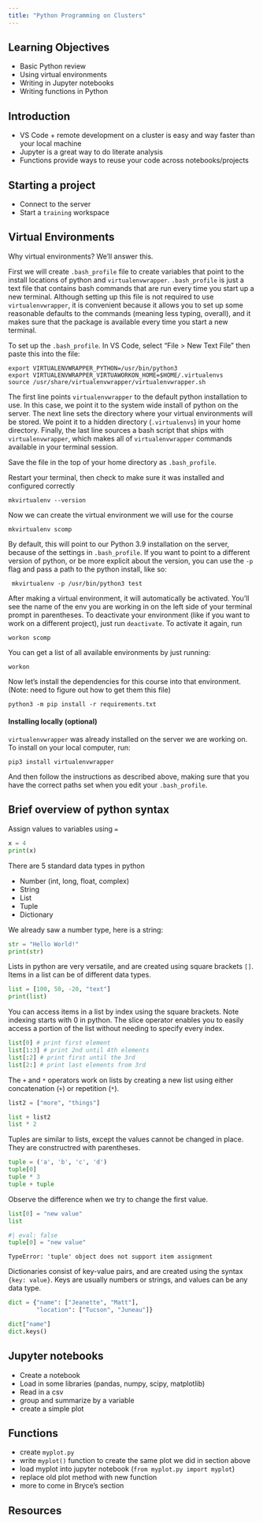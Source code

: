 ```yaml
---
title: "Python Programming on Clusters"
---
```


## Learning Objectives

- Basic Python review
- Using virtual environments
- Writing in Jupyter notebooks
- Writing functions in Python

## Introduction

* VS Code + remote development on a cluster is easy and way faster than your local machine
* Jupyter is a great way to do literate analysis
* Functions provide ways to reuse your code across notebooks/projects

## Starting a project

* Connect to the server
* Start a `training` workspace

## Virtual Environments

Why virtual environments? We'll answer this.

First we will create `.bash_profile` file to create variables that point to the install locations
of python and `virtualenvwrapper`. `.bash_profile` is just a text file that contains bash commands
that are run every time you start up a new terminal. Although setting up this file is not required
to use `virtualenvwrapper`, it is convenient because it allows you to set up some reasonable defaults
to the commands (meaning less typing, overall), and it makes sure that the package is available every
time you start a new terminal.

To set up the `.bash_profile`. In VS Code, select "File > New Text File" then paste this into the file:

```
export VIRTUALENVWRAPPER_PYTHON=/usr/bin/python3
export VIRTUALENVWRAPPER_VIRTUAWORKON_HOME=$HOME/.virtualenvs
source /usr/share/virtualenvwrapper/virtualenvwrapper.sh
```

The first line points `virtualenvwrapper` to the default python installation to use. In this case, we
point it to the system wide install of python on the server. The next line sets the directory where
your virtual environments will be stored. We point it to a hidden directory (`.virtualenvs`) in your home directory.
Finally, the last line sources a bash script that ships with `virtualenvwrapper`, which makes all of `virtualenvwrapper`
commands available in your terminal session.

Save the file in the top of your home directory as `.bash_profile`.

Restart your terminal, then check to make sure it was installed and configured correctly

```
mkvirtualenv --version
```

Now we can create the virtual environment we will use for the course

```
mkvirtualenv scomp
```

By default, this will point to our Python 3.9 installation on the server, because of the settings in
`.bash_profile`. If you want to point to a different version of python, or be more explicit about the
version, you can use the `-p` flag and pass a path to the python install, like so:

```
 mkvirtualenv -p /usr/bin/python3 test
```

After making a virtual environment, it will automatically be activated. You'll see the name of the env
you are working in on the left side of your terminal prompt in parentheses. To deactivate your environment
(like if you want to work on a different project), just run `deactivate`. To activate it again, run

```
workon scomp
```

You can get a list of all available environments by just running:

```
workon
```

Now let's install the dependencies for this course into that environment. (Note: need to figure out how to get them this file)

```
python3 -m pip install -r requirements.txt
```

#### Installing locally (optional)

`virtualenvwrapper` was already installed on the server we are working on. To install on your local computer,
run:

```
pip3 install virtualenvwrapper
```

And then follow the instructions as described above, making sure that you have the correct paths set
when you edit your `.bash_profile`.

## Brief overview of python syntax

Assign values to variables using `=`

```python
x = 4
print(x)
```

There are 5 standard data types in python

- Number (int, long, float, complex)
- String
- List
- Tuple
- Dictionary

We already saw a number type, here is a string:

```python
str = "Hello World!"
print(str)
```

Lists in python are very versatile, and are created using square brackets `[]`. Items in a list can be of different data types.

```python
list = [100, 50, -20, "text"]
print(list)
```

You can access items in a list by index using the square brackets. Note indexing starts with 0 in python. The slice operator enables you to easily access a portion of the list without needing to specify every index.

```python
list[0] # print first element
list[1:3] # print 2nd until 4th elements
list[:2] # print first until the 3rd
list[2:] # print last elements from 3rd
```

The `+` and `*` operators work on lists by creating a new list using either concatenation (`+`) or repetition (`*`).

```python
list2 = ["more", "things"]

list + list2
list * 2
```

Tuples are similar to lists, except the values cannot be changed in place. They are constructred with parentheses.

```python
tuple = ('a', 'b', 'c', 'd')
tuple[0]
tuple * 3
tuple + tuple
```

Observe the difference when we try to change the first value.

```python
list[0] = "new value"
list
```

```python
#| eval: false
tuple[0] = "new value"
```

```
TypeError: 'tuple' object does not support item assignment
```

Dictionaries consist of key-value pairs, and are created using the syntax `{key: value}`. Keys are usually numbers or strings, and values can be any data type.

```python
dict = {"name": ["Jeanette", "Matt"],
        "location": ["Tucson", "Juneau"]}

dict["name"]
dict.keys()
```

## Jupyter notebooks

* Create a notebook
* Load in some libraries (pandas, numpy, scipy, matplotlib)
* Read in a csv
* group and summarize by a variable
* create a simple plot

## Functions

* create `myplot.py`
* write `myplot()` function to create the same plot we did in section above
* load myplot into jupyter notebook (`from myplot.py import myplot`)
* replace old plot method with new function
* more to come in Bryce's section

## Resources

